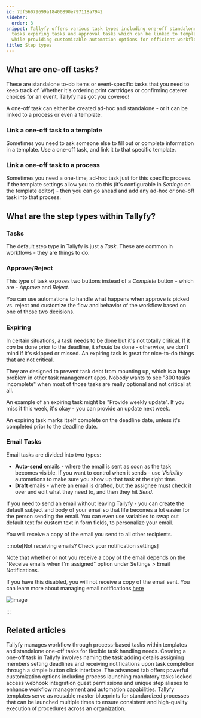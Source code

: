 ```yaml
---
id: 7df56079699a18400890e797118a7942
sidebar:
  order: 3
snippet: Tallyfy offers various task types including one-off standalone tasks email
  tasks expiring tasks and approval tasks which can be linked to templates or processes
  while providing customizable automation options for efficient workflow management.
title: Step types
---
```


## What are one-off tasks?

These are standalone to-do items or event-specific tasks that you need to keep track of. Whether it's ordering print cartridges or confirming caterer choices for an event, Tallyfy has got you covered!

A one-off task can either be created ad-hoc and standalone - or it can be linked to a process or even a template.

### Link a one-off task to a template

Sometimes you need to ask someone else to fill out or complete information in a template. Use a one-off task, and link it to that specific template.

### Link a one-off task to a process

Sometimes you need a one-time, ad-hoc task just for this specific process. If the template settings allow you to do this (it's configurable in _Settings_ on the template editor) - then you can go ahead and add any ad-hoc or one-off task into that process.

## What are the step types within Tallyfy?

### Tasks

The default step type in Tallyfy is just a _Task_. These are common in workflows - they are things to do.

### Approve/Reject

This type of task exposes two buttons instead of a _Complete_ button - which are - _Approve_ and _Reject_.

You can use automations to handle what happens when approve is picked vs. reject and customize the flow and behavior of the workflow based on one of those two decisions.

### Expiring

In certain situations, a task needs to be done but it's not totally critical. If it _can_ be done prior to the deadline, it _should_ be done - otherwise, we don't mind if it's skipped or missed. An expiring task is great for nice-to-do things that are not critical.

They are designed to prevent task debt from mounting up, which is a huge problem in other task management apps. Nobody wants to see "800 tasks incomplete" when most of those tasks are really optional and not critical at all.

An example of an expiring task might be "Provide weekly update". If you miss it this week, it's okay - you can provide an update next week.

An expiring task marks itself complete on the deadline date, unless it's completed prior to the deadline date.

### Email Tasks

Email tasks are divided into two types:

* **Auto-send** emails - where the email is sent as soon as the task becomes visible. If you want to control when it sends - use _Visibility_ automations to make sure you show up that task at the right time.
* **Draft** emails - where an email is drafted, but the assignee must check it over and edit what they need to, and then they hit _Send_.

If you need to send an email without leaving Tallyfy - you can create the default subject and body of your email so that life becomes a lot easier for the person sending the email. You can even use variables to swap out default text for custom text in form fields, to personalize your email.

You will receive a copy of the email you send to all other recipients.

:::note[Not receiving emails? Check your notification settings]

Note that whether or not you receive a copy of the email depends on the "Receive emails when I'm assigned" option under Settings > Email Notifications.

If you have this disabled, you will not receive a copy of the email sent. You can learn more about managing email notifications [here](/products/pro/settings/personal-settings/how-can-i-manage-email-notifications-in-tallyfy/)

![image](https://screenshots.tallyfy.com/tallyfy%2Fpro%2Fdesktop-light-receive-emails-when-assigned.png)

:::


## Related articles
<CardGrid>
<LinkTitleCard header="<b>Tracking And Tasks > More about tasks</b>" href="/products/pro/tracking-and-tasks/tasks/" > Tallyfy manages workflow through process-based tasks within templates and standalone one-off tasks for flexible task handling needs. </LinkTitleCard>
<LinkTitleCard header="<b>Tasks > Create a one-off task</b>" href="/products/pro/tracking-and-tasks/tasks/how-to-create-a-one-off-task-in-tallyfy/" > Creating a one-off task in Tallyfy involves naming the task adding details assigning members setting deadlines and receiving notifications upon task completion through a simple button click interface. </LinkTitleCard>
<LinkTitleCard header="<b>Tasks > Advanced tab</b>" href="/products/pro/tracking-and-tasks/tasks/how-can-i-utilize-tallyfys-advanced-tab-features/" > The advanced tab offers powerful customization options including process launching mandatory tasks locked access webhook integration guest permissions and unique step aliases to enhance workflow management and automation capabilities. </LinkTitleCard>
<LinkTitleCard header="<b>Documenting > Templates</b>" href="/products/pro/documenting/templates/" > Tallyfy templates serve as reusable master blueprints for standardized processes that can be launched multiple times to ensure consistent and high-quality execution of procedures across an organization. </LinkTitleCard>
</CardGrid>